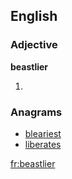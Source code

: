 ==English==

===Adjective===
'''beastlier'''

# {{comparative of|beastly}}

===Anagrams===
* [[bleariest#English|bleariest]]
* [[liberates#English|liberates]]

[[fr:beastlier]]